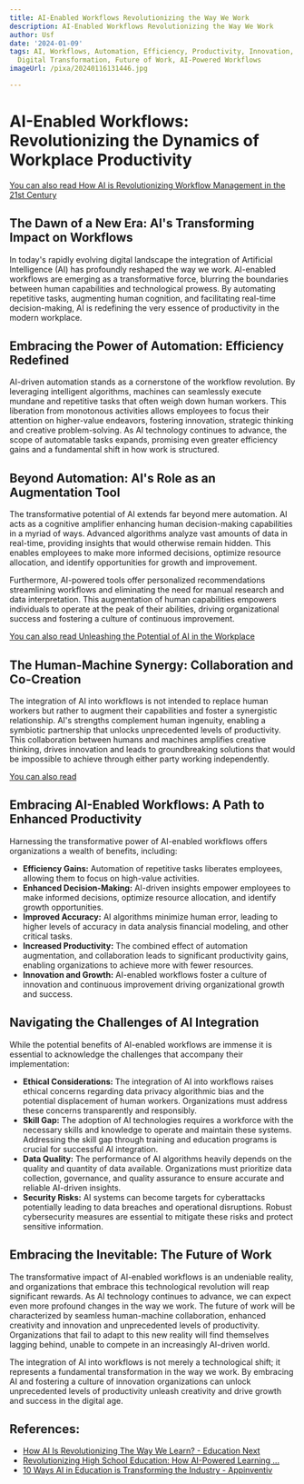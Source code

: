 ```yaml
---
title: AI-Enabled Workflows Revolutionizing the Way We Work
description: AI-Enabled Workflows Revolutionizing the Way We Work
author: Usf
date: '2024-01-09'
tags: AI, Workflows, Automation, Efficiency, Productivity, Innovation, Transformation,
  Digital Transformation, Future of Work, AI-Powered Workflows
imageUrl: /pixa/20240116131446.jpg

---
```

# AI-Enabled Workflows: Revolutionizing  the Dynamics of Workplace Productivity

[You can also read How AI is Revolutionizing Workflow Management in the 21st  Century](How%20AI%20is%20Revolutionizing%20Workflow%20Management%20in%20the%2021st%20Century)


## The Dawn of a New Era: AI's Transforming Impact on Workflows

In today's rapidly evolving digital landscape the integration of Artificial Intelligence (AI) has profoundly reshaped the way we work. AI-enabled workflows  are  emerging as a transformative force, blurring the boundaries between human capabilities  and technological prowess. By automating repetitive tasks, augmenting human cognition, and facilitating real-time  decision-making, AI is redefining  the  very essence of productivity in the modern workplace.

##  Embracing the Power of Automation: Efficiency Redefined

AI-driven automation stands  as a cornerstone of the workflow revolution. By leveraging intelligent algorithms,  machines  can  seamlessly execute mundane  and repetitive tasks that often  weigh down human workers. This liberation from monotonous activities allows employees to focus their attention on higher-value endeavors, fostering innovation, strategic thinking and  creative problem-solving. As AI technology continues to advance, the scope  of  automatable  tasks expands, promising even greater efficiency gains and  a fundamental shift in how work is structured.

## Beyond Automation: AI's Role as an Augmentation Tool

The transformative potential of AI extends far beyond mere automation. AI acts as a cognitive amplifier enhancing human decision-making capabilities in a myriad of ways. Advanced algorithms analyze vast amounts of  data in real-time, providing  insights that would otherwise remain hidden.  This enables employees to make more informed decisions,  optimize resource allocation,  and identify opportunities  for  growth and improvement.

Furthermore, AI-powered tools offer personalized recommendations streamlining workflows and eliminating the need for manual research and  data interpretation. This augmentation of human capabilities empowers individuals  to operate  at the peak of  their abilities, driving organizational success  and fostering a culture of continuous improvement.

[You can also read  Unleashing the Potential of AI in the Workplace](Unleashing%20the%20Potential%20of%20AI%20in%20the%20Workplace)


## The Human-Machine Synergy: Collaboration and Co-Creation

The integration  of AI into workflows is not intended to replace human workers but rather  to augment their capabilities and foster a synergistic relationship. AI's strengths complement human ingenuity, enabling a symbiotic partnership that unlocks unprecedented levels of productivity. This collaboration  between humans and machines amplifies creative thinking, drives innovation and leads to groundbreaking solutions that would be impossible to achieve through either party working independently.

[You can also read ]()


## Embracing AI-Enabled  Workflows:  A  Path  to Enhanced Productivity

Harnessing the transformative power of AI-enabled workflows offers organizations a wealth of benefits, including:

* **Efficiency Gains:** Automation of repetitive tasks liberates employees, allowing them to focus on high-value activities.
* **Enhanced Decision-Making:** AI-driven insights empower employees to make informed decisions, optimize  resource allocation, and identify growth opportunities.
* **Improved Accuracy:** AI algorithms minimize human error, leading to higher levels of accuracy in data analysis financial modeling, and other critical tasks.
* **Increased Productivity:** The combined effect of automation augmentation, and collaboration leads  to significant productivity gains, enabling organizations to achieve more with fewer resources.
* **Innovation and Growth:** AI-enabled  workflows foster a  culture of innovation and continuous improvement  driving organizational growth and success.

## Navigating the Challenges of AI Integration

While the  potential  benefits of AI-enabled workflows are immense it is essential  to acknowledge the challenges that accompany their implementation:

* **Ethical Considerations:** The integration of  AI into workflows raises ethical concerns regarding  data privacy algorithmic bias  and the potential displacement of human workers. Organizations must address  these concerns transparently and responsibly.
* **Skill Gap:** The adoption of AI technologies  requires a workforce with the necessary skills and knowledge to operate and maintain these systems. Addressing  the  skill gap through training  and  education programs is crucial for successful AI integration.
* **Data Quality:**  The performance of AI algorithms heavily depends on the quality and  quantity of data  available. Organizations must prioritize data collection, governance, and quality assurance to ensure  accurate and reliable  AI-driven insights.
* **Security Risks:**  AI systems can become targets  for cyberattacks potentially leading to  data breaches and operational disruptions. Robust cybersecurity measures are essential to  mitigate  these risks and  protect sensitive information.

## Embracing the Inevitable: The Future of Work

The transformative impact of AI-enabled workflows is an undeniable reality,  and organizations that embrace this technological revolution will  reap significant  rewards. As AI technology continues  to advance,  we can expect even more profound changes in the way we work. The future of work will be characterized by seamless human-machine collaboration, enhanced creativity and innovation and unprecedented levels of productivity. Organizations that fail to adapt to this new reality will find themselves lagging behind, unable to compete in an increasingly AI-driven world.

The integration  of AI into workflows is not merely a technological shift; it represents a fundamental transformation in the way we  work. By embracing AI and fostering a culture of innovation  organizations can unlock unprecedented levels of productivity unleash creativity and drive growth and success in the  digital age.

## References:
- [How AI Is Revolutionizing The Way We Learn? - Education Next](https://www.educationnext.in/posts/how-ai-is-revolutionizing-the-way-we-learn)
- [Revolutionizing High School Education: How AI-Powered Learning ...](https://www.collegetools.io/blog/revolutionizing-high-school-education:-how-ai-powered-learning-apps-are-changing-the-game)
- [10 Ways AI in Education is Transforming the Industry - Appinventiv](https://appinventiv.com/blog/10-ways-artificial-intelligence-transforming-the-education-industry/)
